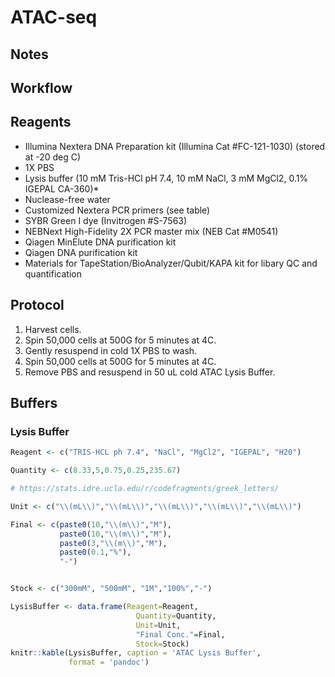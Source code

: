 # ATAC-seq {-}

## Notes {-}

## Workflow {-}

## Reagents {-}

* Illumina Nextera DNA Preparation kit (Illumina Cat #FC-121-1030) (stored at -20 deg C)
* 1X PBS
* Lysis buffer (10 mM Tris-HCl pH 7.4, 10 mM NaCl, 3 mM MgCl2, 0.1% IGEPAL CA-360)*
* Nuclease-free water
* Customized Nextera PCR primers (see table)
* SYBR Green I dye (Invitrogen #S-7563)
* NEBNext High-Fidelity 2X PCR master mix (NEB Cat #M0541)
* Qiagen MinElute DNA purification kit
* Qiagen DNA purification kit
* Materials for TapeStation/BioAnalyzer/Qubit/KAPA kit for libary QC and quantification

## Protocol {-}

1. Harvest cells.
2. Spin 50,000 cells at 500G for 5 minutes at 4C.
3. Gently resuspend in cold 1X PBS to wash.
4. Spin 50,000 cells at 500G for 5 minutes at 4C.
5. Remove PBS and resuspend in 50 uL cold ATAC Lysis Buffer.
 
## Buffers {-}

### Lysis Buffer {-}

```r
Reagent <- c("TRIS-HCL ph 7.4", "NaCl", "MgCl2", "IGEPAL", "H20")

Quantity <- c(8.33,5,0.75,0.25,235.67)

# https://stats.idre.ucla.edu/r/codefragments/greek_letters/

Unit <- c("\\(mL\\)","\\(mL\\)","\\(mL\\)","\\(mL\\)","\\(mL\\)")

Final <- c(paste0(10,"\\(m\\)","M"),
           paste0(10,"\\(m\\)","M"),
           paste0(3,"\\(m\\)","M"),
           paste0(0.1,"%"),
           "-")


Stock <- c("300mM", "500mM", "1M","100%","-")

LysisBuffer <- data.frame(Reagent=Reagent,
                            Quantity=Quantity,
                            Unit=Unit,
                            "Final Conc."=Final,
                            Stock=Stock)
knitr::kable(LysisBuffer, caption = 'ATAC Lysis Buffer',
             format = 'pandoc')

```